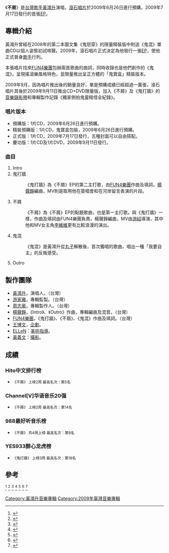 {{Album infobox | <!-- See Wikipedia:WikiProject_Albums -->
| Name      = 不屑
| Type      = EP
| Artist    = [[黃鴻升|黃鴻升]]
| Cover     = 黃鴻升 不屑.jpg
| Released  = 2009年6月26日（預購版{{r|Sky Music1}}、精裝預購版{{r|Sky Music1}}）<br>2009年7月17日（正式版{{r|Sky Music1}}）<br>2009年9月11日（慶功版，CD+DVD{{r|YesAsia3}}）
| Recorded  = 2009年
| Genre     = [[國語流行音樂|國語流行音樂]]
| Length    = 14分29秒
| Label     = [[滾石唱片|滾石唱片]]{{r|YesAsia1}}
| Number    = 
| Producer  = [[游家雍|游家雍]]（總音樂監製）<br>[[周志豪|周志豪]]（1-5的製作人）
| Last album = 
| This album = '''不屑'''<br />（2009年）
| Next album = [[Love_Hero_愛&英雄|Love Hero 愛&英雄]]<br />（2009年）
{{Extra album cover 2	
| Upper caption = 其他封面	
| Type = EP	
| Cover = 黃鴻升 不屑(預購版).jpg	
| Lower caption = 預購版封面}}
}}

《'''不屑'''》是[[台灣|台灣]][[歌手|歌手]][[黃鴻升|黃鴻升]]演唱，[[滾石唱片|滾石唱片]]於2009年6月26日進行預購，2009年7月17日發行的首張[[EP|EP]]。

==專輯介紹==
黃鴻升曾經在2008年的第二本圖文集《鬼怒穿》的限量精裝版中附送《鬼混》單曲CD以個人姿態初試啼聲。2009年，滾石唱片正式決定為他發行一張[[EP|EP]]，使他正式晉身[[歌手|歌手]]行列。

本張唱片找來[[FUN4樂團|FUN4樂團]]包辦兩首歌曲的曲詞，同時收錄也是他們創作的《鬼混》，呈現搖滾樂風格特色，並限量推出呈正方體的「鬼寶盒」{{r|YesAsia2}}精裝版本。

2009年9月，因為唱片推出後的銷量良好，單是預購成績已經超過一萬張，滾石唱片其後於2009年9月11日推出CD+DVD限量版，加入《不屑》及《鬼打牆》的[[音樂錄影帶|音樂錄影帶]]和專輯製作記錄《獨家側拍鬼靈精怪全紀錄》{{r|YesAsia3}}。

===唱片版本===
*預購版：1片CD，2009年6月26日進行預購。
*精裝預購版：1片CD，鬼寶盒包裝，2009年6月26日進行預購。
*正式版：1片CD，2009年7月17日發行，五種封面可以自由搭配。
*慶功版：1片CD及1片DVD，2009年9月11日發行。

===曲目===
#Intro
#鬼打牆
#:《鬼打牆》為《不屑》EP的第二主打歌，由[[FUN4樂團|FUN4樂團]]作曲及填詞，[[楊聲錚|楊聲錚]]編曲，MV則是取用他在簽唱會和在河岸留言表演的片段。
#不屑
#:《不屑》為《不屑》EP的點題歌曲，也是第一主打歌。與《鬼打牆》一樣，作曲及填詞由FUN4樂團負責，楊聲錚編曲，MV由[[游紹|游紹]]導演，其中他和MV女主角[[李維維|李維維]]更有比較浪漫的演出。
#鬼混
#:《鬼混》是黃鴻升從[[丸子|丸子]]解散後，首次獨唱的歌曲，唱出一種「我要自主」的反叛感受。
#Outro

==製作團隊==
*[[黃鴻升|黃鴻升]]，演唱人。（台灣）
*[[游家雍|游家雍]]，專輯監製。（台灣）
*[[周志豪|周志豪]]，專輯製作人。（台灣）
*[[楊聲錚|楊聲錚]]，《Intro》、《Outro》作曲，專輯編曲及混音。（台灣）
*[[FUN4樂團|FUN4樂團]]，《鬼打牆》、《不屑》、《鬼混》作曲及填詞。（台灣）
*[[王博文|王博文]]，[[企劃|企劃]]。
*[[ELLeN|ELLeN]]：[[美術指導|美術指導]]。
*[[黃義文|黃義文]]：[[攝影|攝影]]。

==成績==

===Hito中文排行榜===
*<span style="font-size:smaller;">《不屑》 上榜2周 最高名次：第5名</span>{{r|Hito}}

===Channel[V]华语音乐20强===
*<span style="font-size:smaller;">《不屑》 上榜2周 最高名次：第14名</span>{{r|ChannelＶ}}

===988最好听音乐榜===
*<span style="font-size:smaller;">《不屑》 共4周上榜 最高名次：第9名</span>

===YES933醉心龙虎榜===
*<span style="font-size:smaller;">《鬼打牆》 上榜3周 最高名次：第18名</span>{{r|933FM}}

== 參考 ==
<div class="references-small">
<references>
<ref name="Sky Music1">{{Cite web |url=http://skymusic.com.hk/?p=1821 |title=Sky Music：黃鴻升【不屑】首張個人EP |access-date=2010-11-08 |archive-date=2022-03-26 |archive-url=https://web.archive.org/web/20220326095833/https://www.skymusic.com.hk/?p=1821 }}</ref>
<ref name="YesAsia1">{{Cite web |url=http://www.yesasia.com/global/%E4%B8%8D%E5%B1%91/1020582872-0-0-0-zh_TW/info.html |title=YesAsia.com：不屑 |access-date=2010-11-08 |archive-date=2019-12-06 |archive-url=https://web.archive.org/web/20191206142708/https://www.yesasia.com/global/%E4%B8%8D%E5%B1%91/1020582872-0-0-0-zh_TW/info.html }}</ref>
<ref name="YesAsia2">{{Cite web |url=http://www.yesasia.com/global/%E4%B8%8D%E5%B1%91-%E9%A0%90%E8%B3%BC%E7%89%88/1020379834-0-0-0-zh_TW/info.html |title=YesAsia.com：不屑-預購版 |access-date=2010-11-08 |archive-date=2019-12-06 |archive-url=https://web.archive.org/web/20191206140134/https://www.yesasia.com/global/%E4%B8%8D%E5%B1%91-%E9%A0%90%E8%B3%BC%E7%89%88/1020379834-0-0-0-zh_TW/info.html }}</ref>
<ref name="YesAsia3">{{Cite web |url=http://www.yesasia.com/global/%E4%B8%8D%E5%B1%91-cd-dvd-%E9%99%90%E9%87%8F%E7%89%88/1021151348-0-0-0-zh_TW/info.html |title=YesAsia.com：不屑-cd-dvd-限量版 |access-date=2010-11-08 |archive-date=2019-12-07 |archive-url=https://web.archive.org/web/20191207074226/https://www.yesasia.com/global/%E4%B8%8D%E5%B1%91-cd-dvd-%E9%99%90%E9%87%8F%E7%89%88/1021151348-0-0-0-zh_TW/info.html }}</ref>
<ref name="Hito">{{Cite web |url=http://www.mtvtop.net/top/html_top/top6/top6_200931.htm |title=Hito排行榜2009年第31周榜单 |accessdate=2010-11-08 |archive-date=2009-08-08 |archive-url=https://archive.is/20090808075939/http://www.mtvtop.net/top/html_top/top6/top6_200931.htm |dead-url=no }}</ref>
<ref name="ChannelＶ">{{Cite web |url=http://www.mtvtop.net/top/html_top/top8/top8_200940.htm |title=ChannelＶ2009年第40周榜单 |accessdate=2010-11-08 |archive-date=2009-10-22 |archive-url=https://archive.is/20091022130043/http://www.mtvtop.net/top/html_top/top8/top8_200940.htm |dead-url=no }}</ref>
<ref name="933FM">{{Cite web |url=http://933charts.blogspot.com/2009/09/wk36-2009.html |title=2009年 第36期 YES.933 醉心龙虎榜 9月7日 |access-date=2010-11-08 |archive-date=2019-09-18 |archive-url=https://web.archive.org/web/20190918033432/http://933charts.blogspot.com/2009/09/wk36-2009.html }}</ref>
</references>
</div>

{{黃鴻升}}

[[Category:黃鴻升音樂專輯|Category:黃鴻升音樂專輯]]
[[Category:2009年臺灣音樂專輯|Category:2009年臺灣音樂專輯]]